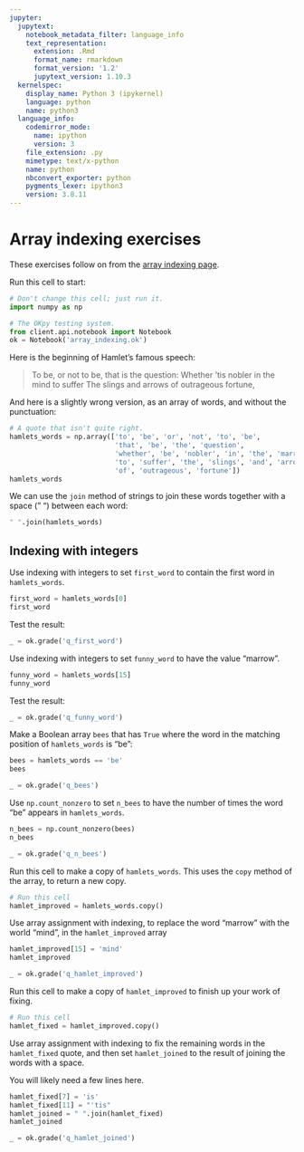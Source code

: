 ```yaml
---
jupyter:
  jupytext:
    notebook_metadata_filter: language_info
    text_representation:
      extension: .Rmd
      format_name: rmarkdown
      format_version: '1.2'
      jupytext_version: 1.10.3
  kernelspec:
    display_name: Python 3 (ipykernel)
    language: python
    name: python3
  language_info:
    codemirror_mode:
      name: ipython
      version: 3
    file_extension: .py
    mimetype: text/x-python
    name: python
    nbconvert_exporter: python
    pygments_lexer: ipython3
    version: 3.8.11
---
```


# Array indexing exercises

These exercises follow on from the [array indexing page](https:/olsonac.github.io/textbook/arrays/array_indexing).

Run this cell to start:

```python
# Don't change this cell; just run it.
import numpy as np

# The OKpy testing system.
from client.api.notebook import Notebook
ok = Notebook('array_indexing.ok')
```

Here is the beginning of Hamlet's famous speech:

> To be, or not to be, that is the question:
> Whether 'tis nobler in the mind to suffer
> The slings and arrows of outrageous fortune,

And here is a slightly wrong version, as an array of words, and without the punctuation:

```python
# A quote that isn't quite right.
hamlets_words = np.array(['to', 'be', 'or', 'not', 'to', 'be',
                          'that', 'be', 'the', 'question',
                          'whether', 'be', 'nobler', 'in', 'the', 'marrow',
                          'to', 'suffer', 'the', 'slings', 'and', 'arrows',
                          'of', 'outrageous', 'fortune'])
hamlets_words
```

We can use the `join` method of strings to join these words together with a space (" ") between each word:

```python
" ".join(hamlets_words)
```

## Indexing with integers

Use indexing with integers to set `first_word` to contain the first word in
`hamlets_words`.

```python
first_word = hamlets_words[0]
first_word
```

Test the result:

```python
_ = ok.grade('q_first_word')
```

Use indexing with integers to set `funny_word` to have the value "marrow".

```python
funny_word = hamlets_words[15]
funny_word
```

Test the result:

```python
_ = ok.grade('q_funny_word')
```

Make a Boolean array `bees` that has `True` where the word in the matching
position of `hamlets_words` is "be":

```python
bees = hamlets_words == 'be'
bees
```

```python
_ = ok.grade('q_bees')
```

Use `np.count_nonzero` to set `n_bees` to have the number of times the word "be" appears in `hamlets_words`.

```python
n_bees = np.count_nonzero(bees)
n_bees
```

```python
_ = ok.grade('q_n_bees')
```

Run this cell to make a copy of `hamlets_words`. This uses the `copy` method of the array, to return a new copy.

```python
# Run this cell
hamlet_improved = hamlets_words.copy()
```

Use array assignment with indexing, to replace the word "marrow" with the world "mind", in the `hamlet_improved` array

```python
hamlet_improved[15] = 'mind'
hamlet_improved
```

```python
_ = ok.grade('q_hamlet_improved')
```

Run this cell to make a copy of `hamlet_improved` to finish up your work of fixing.

```python
# Run this cell
hamlet_fixed = hamlet_improved.copy()
```

Use array assignment with indexing to fix the remaining words in the
`hamlet_fixed` quote, and then set `hamlet_joined` to the result of joining
the words with a space.

You will likely need a few lines here.

```python
hamlet_fixed[7] = 'is'
hamlet_fixed[11] = "'tis"
hamlet_joined = " ".join(hamlet_fixed)
hamlet_joined
```

```python
_ = ok.grade('q_hamlet_joined')
```